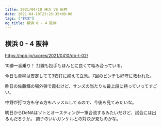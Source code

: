 ```yaml
---
title: 2021/04/10 横浜 VS 阪神
date: 2021-04-10T23:26:35+09:00
tags: ["野球"]
og_title: 横浜 0 - 4 阪神
---
```


## 横浜 0 - 4 阪神

https://npb.jp/scores/2021/0410/db-t-02/


10勝一番乗り！ 打線も投手もほんとに良くて噛み合っている。

今日も青柳は安定してて3安打に抑えて立派。7回のピンチも好守に救われた。

昨日の佐藤輝の場外弾で霞むけど、サンズの当たりも最上段に持っていってすごい。

中野が打つ方も守る方もハッスルしてるので、今後も見てみたいな。

明日からDeNAはソトとオースティンが一軍合流するみたいだけど、試合には出るんだろうか。
調子のいいガンケルとの対決が見ものかな。